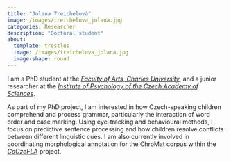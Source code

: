 ```yaml
---
title: "Jolana Treichelová"
image: /images/treichelova_jolana.jpg
categories: Researcher
description: "Doctoral student"
about:
  template: trestles
  image: /images/treichelova_jolana.jpg
  image-shape: round
---
```

I am a PhD student at the [*Faculty of Arts, Charles University*](https://www.ff.cuni.cz/), and a junior researcher at the [*Institute of Psychology of the Czech Academy of Sciences*](https://psu.cas.cz/en/).

As part of my PhD project, I am interested in how Czech-speaking children comprehend and process grammar, particularly the interaction of word order and case marking. Using eye-tracking and behavioural methods, I focus on predictive sentence processing and how children resolve conflicts between different linguistic cues. I am also currently involved in coordinating morphological annotation for the ChroMat corpus within the [*CoCzeFLA*](https://coczefla.ff.cuni.cz/) project.
